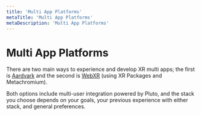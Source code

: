 ```yaml
---
title: 'Multi App Platforms'
metaTitle: 'Multi App Platforms'
metaDescription: 'Multi App Platforms'
---
```


# Multi App Platforms

There are two main ways to experience and develop XR multi apps; the first is [Aardvark](./tools/tb_aardvark) and the second is [WebXR](./tools/tb_webxr) (using XR Packages and Metachromium).

Both options include multi-user integration powered by Pluto, and the stack you choose depends on your goals, your previous experience with either stack, and general preferences.
